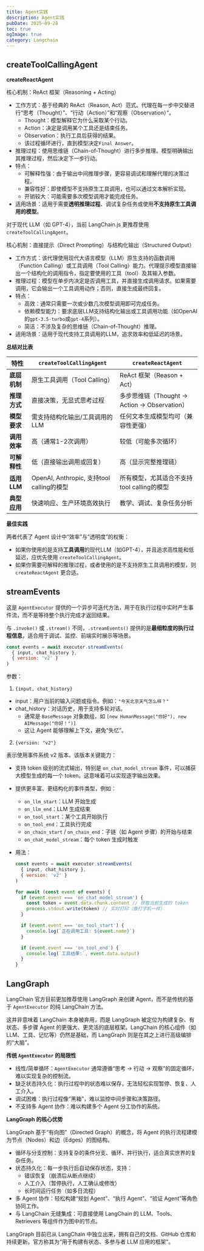 ```yaml
---
title: Agent实践
description: Agent实践
pubDate: 2025-09-28
toc: true
ogImage: true
category: Langchain
---
```


## createToolCallingAgent

**createReactAgent**

核心机制：ReAct 框架（Reasoning + Acting）

- 工作方式：基于经典的 ReAct（Reason, Act）范式。代理在每一步中交替进行“思考（Thought）”、“行动（Action）”和“观察（Observation）”。
  - Thought：模型解释它为什么采取某个行动。
  - Action：决定是调用某个工具还是结束任务。
  - Observation：执行工具后获得的结果。
  - 该过程循环进行，直到模型决定`Final Answer`。
- 推理过程：使用思维链（Chain-of-Thought）进行多步推理。模型明确输出其推理过程，然后决定下一步行动。
- 特点：
  - 可解释性强：由于输出中间推理步骤，更容易调试和理解代理的决策过程。
  - 兼容性好：即使模型不支持原生工具调用，也可以通过文本解析实现。
  - 开销较大：可能需要多次模型调用才能完成任务。
- 适用场景：适用于需要**透明推理过程**、调试复杂任务或使用**不支持原生工具调用的模型**。

对于现代 LLM（如 GPT-4），当前 LangChain.js 更推荐使用 `createToolCallingAgent`。

核心机制：直接提示（Direct Prompting）与结构化输出（Structured Output）

- 工作方式：该代理使用现代大语言模型（LLM）原生支持的函数调用（Function Calling）或工具调用（Tool Calling）能力。代理提示模型直接输出一个结构化的调用指令，指定要使用的工具（tool）及其输入参数。
- 推理过程：模型在单步内决定是否调用工具，并直接生成调用请求。如果需要调用，它会输出一个工具调用动作；否则，直接生成最终回复。
- 特点：
  - 高效：通常只需要一次或少数几次模型调用即可完成任务。
  - 依赖模型能力：要求底层LLM支持结构化输出或工具调用功能（如OpenAI的`gpt-3.5-turbo`或`gpt-4`系列）。
  - 简洁：不涉及复杂的思维链（Chain-of-Thought）推理。
- 适用场景：适用于现代支持工具调用的LLM，追求效率和低延迟的场景。

**总结对比表**

| 特性         | `createToolCallingAgent`                  | `createReactAgent`                           |
| ------------ | ----------------------------------------- | -------------------------------------------- |
| **底层机制** | 原生工具调用（Tool Calling）              | ReAct 框架（Reason + Act）                   |
| **推理方式** | 直接决策，无显式思考过程                  | 多步思维链（Thought → Action → Observation） |
| **模型要求** | 需支持结构化输出/工具调用的LLM            | 任何文本生成模型均可（兼容性更强）           |
| **调用效率** | 高（通常1-2次调用）                       | 较低（可能多次循环）                         |
| **可解释性** | 低（直接输出调用或回复）                  | 高（显示完整推理链）                         |
| **适用LLM**  | OpenAI, Anthropic, 支持tool calling的模型 | 所有模型，尤其适合不支持tool calling的模型   |
| **典型应用** | 快速响应、生产环境高效执行                | 教学、调试、复杂任务分析                     |

**最佳实践**

两者代表了 Agent 设计中“效率”与“透明度”的权衡：

- 如果你使用的是支持**工具调用**的现代LLM（如GPT-4），并且追求高性能和低延迟，应优先使用 `createToolCallingAgent`。
- 如果你需要可解释的推理过程，或者使用的是不支持原生工具调用的模型，则 `createReactAgent` 更合适。

## streamEvents

这是 `AgentExecutor` 提供的一个异步可迭代方法，用于在执行过程中实时产生事件流，而不是等待整个执行完成才返回结果。

与 `.invoke()` 或 `.stream()` 不同，`.streamEvents()` 提供的是**最细粒度的执行过程信息**，适合用于调试、监控、前端实时展示等场景。

```js
const events = await executor.streamEvents(
  { input, chat_history },
  { version: 'v2' }
)
```

参数：

1. `{input, chat_history}`

- input：用户当前的输入问题或指令。例如：`"今天北京天气怎么样？"`
- chat_history：对话历史，用于支持多轮对话。
  - 通常是 `BaseMessage` 对象数组，如 `[new HumanMessage("你好"), new AIMessage("你好！")]`
  - 这让 Agent 能够理解上下文，避免“失忆”。

2. `{version: "v2"}`

表示使用事件系统 v2 版本。该版本关键能力：

- 支持 token 级别的流式输出，特别是 `on_chat_model_stream` 事件，可以捕获大模型生成的每一个 token。这意味着可以实现逐字输出效果。
- 提供更丰富、更结构化的事件类型，例如：

  - `on_llm_start`：LLM 开始生成
  - `on_llm_end`：LLM 生成结束
  - `on_tool_start`：某个工具开始执行
  - `on_tool_end`：工具执行完成
  - `on_chain_start` / `on_chain_end`：子链（如 Agent 步骤）的开始与结束
  - `on_chat_model_stream`：每个 token 生成时触发

- 用法：

  ```js
  const events = await executor.streamEvents(
    { input, chat_history },
    { version: 'v2' }
  )

  for await (const event of events) {
    if (event.event === 'on_chat_model_stream') {
      const token = event.data.chunk.content // 获取当前生成的 token
      process.stdout.write(token) // 实时打印（像打字机一样）
    }

    if (event.event === 'on_tool_start') {
      console.log(`正在调用工具: ${event.name}`)
    }

    if (event.event === 'on_tool_end') {
      console.log(`工具结果:`, event.data.output)
    }
  }
  ```

## LangGraph

LangChain 官方目前更加推荐使用 LangGraph 来创建 Agent，而不是传统的基于 `AgentExecutor` 的纯 LangChain 方法。

这并非意味着 LangChain 本身被弃用，而是 LangGraph 被定位为构建复杂、有状态、多步骤 Agent 的更强大、更灵活的底层框架。LangChain 的核心组件（如 LLM、工具、记忆等）仍然是基础，而 LangGraph 则是在其之上进行高级编排的“大脑”。

**传统 `AgentExecutor` 的局限性**

- 线性/简单循环：`AgentExecutor` 通常遵循“思考 → 行动 → 观察”的固定循环，难以实现复杂的控制流。
- 缺乏状态持久化：执行过程中的状态难以保存，无法轻松实现暂停、恢复、人工介入。
- 调试困难：执行过程像“黑箱”，难以监控中间步骤和决策路径。
- 不支持多 Agent 协作：难以构建多个 Agent 分工协作的系统。

**LangGraph 的核心优势**

LangGraph 基于“有向图”（Directed Graph）的概念，将 Agent 的执行流程建模为节点（Nodes）和边（Edges）的图结构。

- 循环与分支控制：支持复杂的条件分支、循环、并行执行，适合真实世界的复杂任务。
- 状态持久化：每一步执行后自动保存状态，支持：
  - 错误恢复（崩溃后从断点继续）
  - 人工介入（暂停执行，人工确认或修改）
  - 长时间运行任务（如多日流程）
- 多 Agent 协作：轻松构建“规划 Agent”、“执行 Agent”、“验证 Agent”等角色协同工作。
- 与 LangChain 无缝集成：可直接使用 LangChain 的 LLM、Tools、Retrievers 等组件作为图中的节点。

LangGraph 目前已从 LangChain 中独立出来，拥有自己的文档、GitHub 仓库和持续更新。官方称其为“用于构建有状态、多参与者 LLM 应用的框架”。

